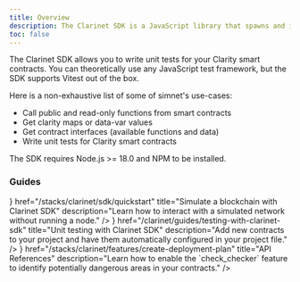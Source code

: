 ```yaml
---
title: Overview
description: The Clarinet SDK is a JavaScript library that spawns and interacts with a simulated Clarinet environment.
toc: false
---
```



The Clarinet SDK allows you to write unit tests for your Clarity smart contracts. You can theoretically use any JavaScript test framework, but the SDK supports Vitest out of the box.

Here is a non-exhaustive list of some of simnet's use-cases:

- Call public and read-only functions from smart contracts
- Get clarity maps or data-var values
- Get contract interfaces (available functions and data)
- Write unit tests for Clarity smart contracts

<Callout title="Requirements" type="warn">
  The SDK requires Node.js >= 18.0 and NPM to be installed.
</Callout>

### Guides

<Cards>
  <Card
    icon={<Terminal className='text-primary' />}
    href="/stacks/clarinet/sdk/quickstart"
    title="Simulate a blockchain with Clarinet SDK"
    description="Learn how to interact with a simulated network without running a node."
  />
  <Card
    icon={<Code className='text-primary' />}
    href="/clarinet/guides/testing-with-clarinet-sdk"
    title="Unit testing with Clarinet SDK"
    description="Add new contracts to your project and have them automatically configured in your project file."
  />
  <Card
    icon={<Terminal className='text-primary' />}
    href="/stacks/clarinet/features/create-deployment-plan"
    title="API References"
    description="Learn how to enable the `check_checker` feature to identify potentially dangerous areas in your contracts."
  />
</Cards>